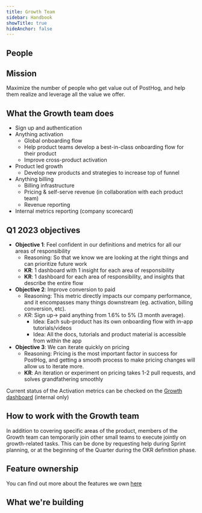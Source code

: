 ```yaml
---
title: Growth Team
sidebar: Handbook
showTitle: true
hideAnchor: false
---
```


## People

<TeamMembers />

## Mission

Maximize the number of people who get value out of PostHog, and help them realize and leverage all the value we offer.

## What the Growth team does
 
- Sign up and authentication
- Anything activation
  - Global onboarding flow
  - Help product teams develop a best-in-class onboarding flow for their product
  - Improve cross-product activation
- Product led growth
  - Develop new products and strategies to increase top of funnel
- Anything billing
  - Billing infrastructure
  - Pricing & self-serve revenue (in collaboration with each product team)
  - Revenue reporting
- Internal metrics reporting (company scorecard)


## Q1 2023 objectives

- **Objective 1**: Feel confident in our definitions and metrics for all our areas of responsibility
  - Reasoning: So that we know we are looking at the right things and can prioritize future work
  - **KR**: 1 dashboard with 1 insight for each area of responsibility
  - **KR**: 1 dashboard for each area of responsibility, and insights that describe the entire flow
- **Objective 2**: Improve conversion to paid
  - Reasoning: This metric directly impacts our company performance, and it encompasses many things downstream (eg. activation, billing conversion, etc).
  - *KR*: Sign up-> paid anything from 1.6% to 5% (3 month average).
    - Idea: Each sub-product has its own onboarding flow with in-app tutorials/videos
    - Idea: All the docs, tutorials and product material is accessible from within the app
- **Objective 3**: We can iterate quickly on pricing
  - Reasoning: Pricing is the most important factor in success for PostHog, and getting a smooth process to make pricing changes will allow us to iterate more.
  - **KR**: An iteration or experiment on pricing takes 1-2 pull requests, and solves grandfathering smoothly

Current status of the Activation metrics can be checked on the [Growth dashboard](https://app.posthog.com/dashboard/54139) (internal only)

## How to work with the Growth team

In addition to covering specific areas of the product, members of the Growth team can temporarily join other small teams to execute jointly on growth-related tasks.
This can be done by requesting help during Sprint planning, or at the beginning of the Quarter during the OKR definition phase.

## Feature ownership
You can find out more about the features we own [here](/handbook/engineering/feature-ownership)

## What we're building

<TeamRoadmap />
